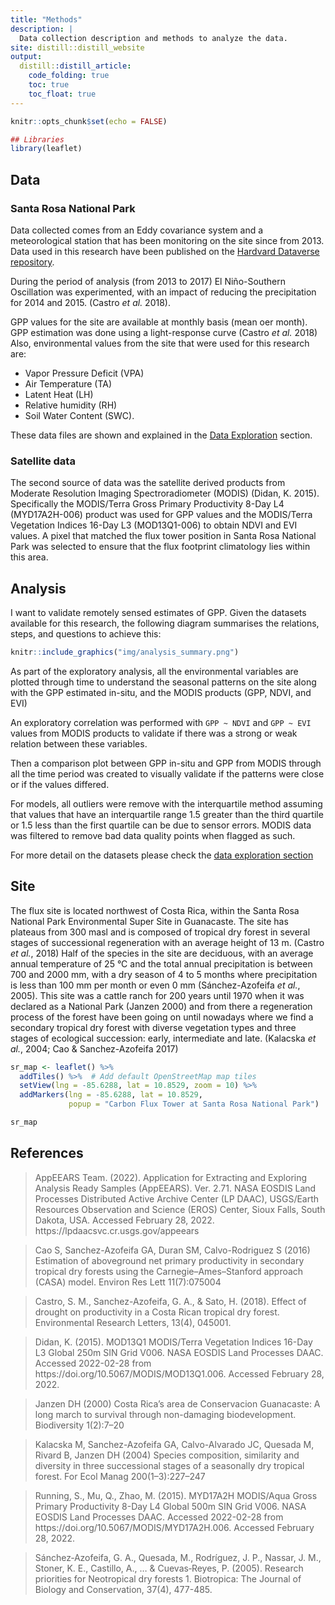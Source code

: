 ```yaml
---
title: "Methods"
description: |
  Data collection description and methods to analyze the data.
site: distill::distill_website
output:
  distill::distill_article:
    code_folding: true
    toc: true
    toc_float: true
---
```


```r
knitr::opts_chunk$set(echo = FALSE)

## Libraries
library(leaflet)
```

<!-- 3. Methods (~200 words) -->

<!-- Data collection – Briefly describe your sampling procedure/experimental  -->
<!-- design/measurement protocols. How did you select a sample from a population in -->
<!-- a way that allows you to generalize? Please only describe the data that you  -->
<!-- actually analyze as part of this course project, not other things you have done  -->
<!-- as part of your thesis! -->

## Data

### Santa Rosa National Park

Data collected comes from an Eddy covariance system and a meteorological station
that has been monitoring on the site since from 2013. Data used in this research
have been published on the [Hardvard Dataverse repository](https://dataverse.harvard.edu/dataset.xhtml?persistentId=doi:10.7910/DVN/P1PTYB). 

During the period of analysis (from 2013 to 2017) El Niño-Southern Oscillation 
was experimented, with an impact of reducing the precipitation for 2014 and 
2015. (Castro _et al._ 2018).

GPP values for the site are available at monthly basis (mean oer month). GPP
estimation was done using a light-response curve (Castro _et al._ 2018) Also, 
environmental values from the site that were used for this research are: 

 - Vapor Pressure Deficit (VPA)
 - Air Temperature (TA)
 - Latent Heat (LH)
 - Relative humidity (RH)
 - Soil Water Content (SWC).

These data files are shown and explained in the 
[Data Exploration](https://ronnyhdez.github.io/gpp_remote_sensing/eda.html#srnp-data-exploration)
section.

### Satellite data

The second source of data was the satellite derived products from Moderate 
Resolution Imaging Spectroradiometer (MODIS) (Didan, K. 2015). Specifically
the MODIS/Terra Gross Primary Productivity 8-Day L4 (MYD17A2H-006) product was
used for GPP values and the MODIS/Terra Vegetation Indices 16-Day L3 (MOD13Q1-006)
to obtain NDVI and EVI values. A pixel that matched the flux tower position in 
Santa Rosa National Park was selected to ensure that the flux footprint 
climatology lies within this area.

## Analysis

I want to validate remotely sensed estimates of GPP. Given the datasets available
for  this research, the following  diagram summarises the relations, steps, and
questions to achieve this:

```r
knitr::include_graphics("img/analysis_summary.png")
```

As part of the exploratory analysis, all the environmental variables are plotted
through time to understand the seasonal patterns on the site along with the
GPP estimated in-situ, and the MODIS products (GPP, NDVI, and EVI)

An exploratory correlation was performed with `GPP ~ NDVI` and `GPP ~ EVI` values
from MODIS products to validate if there was a strong or weak relation between
these variables.

Then a comparison plot between GPP in-situ and GPP from MODIS through all the
time period was created to visually validate if the patterns were close or if
the values differed.

For models, all outliers were remove with the interquartile method assuming that
values that have an interquartile range 1.5 greater than the third quartile or 
1.5 less than the first quartile can be due to sensor errors. MODIS data was 
filtered to remove bad data quality points when flagged as such.

For more detail on the datasets please check the [data exploration section](https://ronnyhdez.github.io/gpp_remote_sensing/eda.html)

<!-- Visual Elements – These are probably most important in this section to keep your -->
<!-- reader’s attention. Avoid lengthy method descriptions, and instead use maps of  -->
<!-- your study sites, diagrams of your experimental and sampling designs, and tables -->
<!-- with design statistics, such as number of sites/blocks/reps, and transects/plots -->
<!-- within reps. Ground or aerial photos of your field sites with diagrams drawn on  -->
<!-- top of them in PowerPoint can be very effective. -->

## Site

The flux site is located northwest of Costa Rica, within the Santa Rosa National Park Environmental Super Site in Guanacaste. The site has plateaus from 300 masl and is composed of tropical dry forest in several stages of successional regeneration with an average height of 13 m. (Castro _et al._, 2018) Half of the species in the site are deciduous, with an average annual temperature of 25 °C and the total annual precipitation is between 700 and 2000 mm, with a dry season of 4 to 5 months where precipitation is less than 100 mm per month or even 0 mm (Sánchez-Azofeifa _et al._, 2005). This site was a cattle ranch for 200 years until 1970 when it was declared as a National Park (Janzen 2000) and from there a regeneration process of the forest have been going on until nowadays where we find a secondary tropical dry forest with diverse vegetation types and three stages of ecological succession: early, intermediate and late. (Kalacska _et al._, 2004; Cao & Sanchez-Azofeifa 2017) 

```r
sr_map <- leaflet() %>%
  addTiles() %>%  # Add default OpenStreetMap map tiles
  setView(lng = -85.6288, lat = 10.8529, zoom = 10) %>% 
  addMarkers(lng = -85.6288, lat = 10.8529, 
             popup = "Carbon Flux Tower at Santa Rosa National Park")

sr_map
```

## References

 > AppEEARS Team. (2022). Application for Extracting and Exploring Analysis Ready Samples (AppEEARS). Ver. 2.71. NASA EOSDIS Land Processes Distributed Active Archive Center (LP DAAC), USGS/Earth Resources Observation and Science (EROS) Center, Sioux Falls, South Dakota, USA. Accessed February 28, 2022. https://lpdaacsvc.cr.usgs.gov/appeears
 
 > Cao S, Sanchez-Azofeifa GA, Duran SM, Calvo-Rodriguez S (2016) Estimation of aboveground net primary productivity in secondary tropical dry forests using the Carnegie–Ames–Stanford approach (CASA) model. Environ Res Lett 11(7):075004
 
 > Castro, S. M., Sanchez-Azofeifa, G. A., & Sato, H. (2018). Effect of drought on productivity in a Costa Rican tropical dry forest. Environmental Research Letters, 13(4), 045001.
 
 > Didan, K. (2015). MOD13Q1 MODIS/Terra Vegetation Indices 16-Day L3 Global 250m SIN Grid V006. NASA EOSDIS Land Processes DAAC. Accessed 2022-02-28 from https://doi.org/10.5067/MODIS/MOD13Q1.006. Accessed February 28, 2022.
 
 > Janzen DH (2000) Costa Rica's area de Conservacion Guanacaste: A long march to survival through non-damaging biodevelopment. Biodiversity 1(2):7–20
 
 > Kalacska M, Sanchez-Azofeifa GA, Calvo-Alvarado JC, Quesada M, Rivard B, Janzen DH (2004) Species composition, similarity and diversity in three successional stages of a seasonally dry tropical forest. For Ecol Manag 200(1–3):227–247

 > Running, S., Mu, Q., Zhao, M. (2015). MYD17A2H MODIS/Aqua Gross Primary Productivity 8-Day L4 Global 500m SIN Grid V006. NASA EOSDIS Land Processes DAAC. Accessed 2022-02-28 from https://doi.org/10.5067/MODIS/MYD17A2H.006. Accessed February 28, 2022.
 
 > Sánchez‐Azofeifa, G. A., Quesada, M., Rodríguez, J. P., Nassar, J. M., Stoner, K. E., Castillo, A., ... & Cuevas‐Reyes, P. (2005). Research priorities for Neotropical dry forests 1. Biotropica: The Journal of Biology and Conservation, 37(4), 477-485.


 

